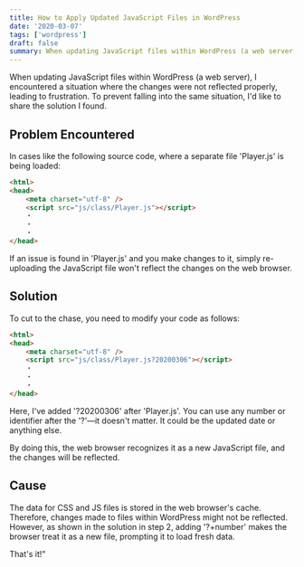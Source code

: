 ---
title: How to Apply Updated JavaScript Files in WordPress
date: '2020-03-07'
tags: ['wordpress']
draft: false
summary: When updating JavaScript files within WordPress (a web server), I encountered a situation where the changes were not reflected properly, leading to frustration. To prevent falling into the same situation, I'd like to share the solution I found.
---

When updating JavaScript files within WordPress (a web server), I encountered a situation where the changes were not reflected properly, leading to frustration. To prevent falling into the same situation, I'd like to share the solution I found.

## Problem Encountered
In cases like the following source code, where a separate file 'Player.js' is being loaded:

```html
<html>
<head>
    <meta charset="utf-8" />
    <script src="js/class/Player.js"></script>
    ・
    ・
    ・
</head>
```

If an issue is found in 'Player.js' and you make changes to it, simply re-uploading the JavaScript file won't reflect the changes on the web browser.

## Solution
To cut to the chase, you need to modify your code as follows:

```html
<html>
<head>
    <meta charset="utf-8" />
    <script src="js/class/Player.js?20200306"></script>
    ・
    ・
    ・
</head>
```

Here, I've added '?20200306' after 'Player.js'. You can use any number or identifier after the '?'—it doesn't matter. It could be the updated date or anything else.

By doing this, the web browser recognizes it as a new JavaScript file, and the changes will be reflected.

## Cause
The data for CSS and JS files is stored in the web browser's cache. Therefore, changes made to files within WordPress might not be reflected. However, as shown in the solution in step 2, adding '?+number' makes the browser treat it as a new file, prompting it to load fresh data.

That's it!"